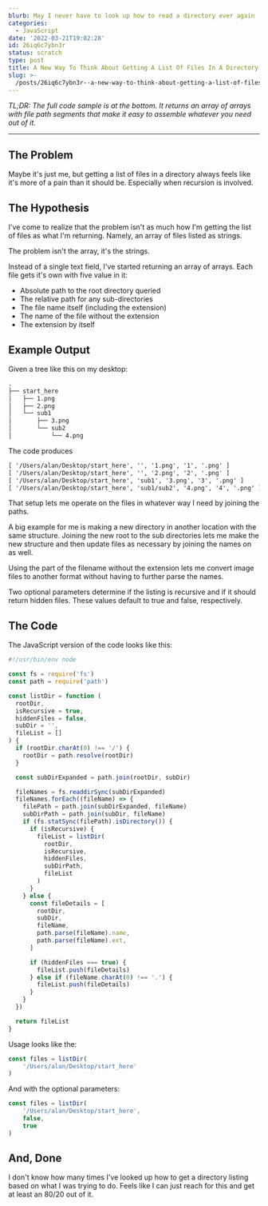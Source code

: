 ```yaml
---
blurb: May I never have to look up how to read a directory ever again
categories:
  - JavaScript
date: '2022-03-21T19:02:28'
id: 26iq6c7ybn3r
status: scratch
type: post
title: A New Way To Think About Getting A List Of Files In A Directory
slug: >-
  /posts/26iq6c7ybn3r--a-new-way-to-think-about-getting-a-list-of-files-in-a-directory
---
```


_TL;DR: The full code sample is at the bottom. It returns an array of arrays with file path segments that make it easy to assemble whatever you need out of it._

<hr />

## The Problem

Maybe it's just me, but getting a list of files in a directory always feels like it's more of a pain than it should be. Especially when recursion is involved.

## The Hypothesis

I've come to realize that the problem isn't as much how I'm getting the list of files as what I'm returning. Namely, an array of files listed as strings. 

The problem isn't the array, it's the strings. 

Instead of a single text field, I've started returning an array of arrays. Each file gets it's own with five value in it:

- Absolute path to the root directory queried
- The relative path for any sub-directories
- The file name itself (including the extension)
- The name of the file without the extension 
- The extension by itself


## Example Output

Given a tree like this on my desktop:

```txt
.
├── start_here
│   ├── 1.png
│   ├── 2.png
│   └── sub1
│       ├── 3.png
│       └── sub2
│           └── 4.png
```

The code produces 

```txt
[ '/Users/alan/Desktop/start_here', '', '1.png', '1', '.png' ]
[ '/Users/alan/Desktop/start_here', '', '2.png', '2', '.png' ]
[ '/Users/alan/Desktop/start_here', 'sub1', '3.png', '3', '.png' ]
[ '/Users/alan/Desktop/start_here', 'sub1/sub2', '4.png', '4', '.png' ]
```


That setup lets me operate on the files in whatever way I need by joining the paths. 

A big example for me is making a new directory in another location with the same structure. Joining the new root to the sub directories lets me make the new structure and then update files as necessary by joining the names on as well. 

Using the part of the filename without the extension lets me convert image files to another format without having to further parse the names. 

Two optional parameters determine if the listing is recursive and if it should return hidden files. These values default to true and false, respectively.


## The Code

The JavaScript version of the code looks like this:

```javascript
#!/usr/bin/env node

const fs = require('fs')
const path = require('path')

const listDir = function (
  rootDir,
  isRecursive = true,
  hiddenFiles = false,
  subDir = '',
  fileList = []
) {
  if (rootDir.charAt(0) !== '/') {
    rootDir = path.resolve(rootDir)
  }

  const subDirExpanded = path.join(rootDir, subDir)

  fileNames = fs.readdirSync(subDirExpanded)
  fileNames.forEach((fileName) => {
    filePath = path.join(subDirExpanded, fileName)
    subDirPath = path.join(subDir, fileName)
    if (fs.statSync(filePath).isDirectory()) {
      if (isRecursive) {
        fileList = listDir(
          rootDir,
          isRecursive,
          hiddenFiles,
          subDirPath,
          fileList
        )
      }
    } else {
      const fileDetails = [
        rootDir,
        subDir,
        fileName,
        path.parse(fileName).name,
        path.parse(fileName).ext,
      ]

      if (hiddenFiles === true) {
        fileList.push(fileDetails)
      } else if (fileName.charAt(0) !== '.') {
        fileList.push(fileDetails)
      }
    }
  })

  return fileList
}
```

Usage looks like the:

```javascript
const files = listDir(
    '/Users/alan/Desktop/start_here'
)
```

And with the optional parameters:

```javascript
const files = listDir(
    '/Users/alan/Desktop/start_here', 
    false, 
    true
)
```


## And, Done

I don't know how many times I've looked up how to get a directory listing based on what I was trying to do. Feels like I can just reach for this and get at least an 80/20 out of it.


